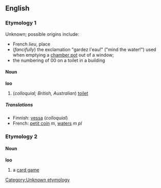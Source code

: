 ==English==
===Etymology 1===
Unknown; possible origins include: [[Category:Unknown etymology]]
*French ''lieu'', place
*(''fancifully'') the exclamation "gardez l'eau!" ("mind the water!") used when emptying a [[chamber pot]] out of a window;
*the numbering of 00 on a toilet in a building

====Noun====
'''loo'''

#(''colloquial; British, Australian'') [[toilet]]

=====Translations=====
*Finnish: [[vessa]] (''colloquial'')
*French: [[petit coin]] ''m'', [[waters#French|waters]] ''m pl''

===Etymology 2===

====Noun====
'''loo'''

#a [[card game]]
